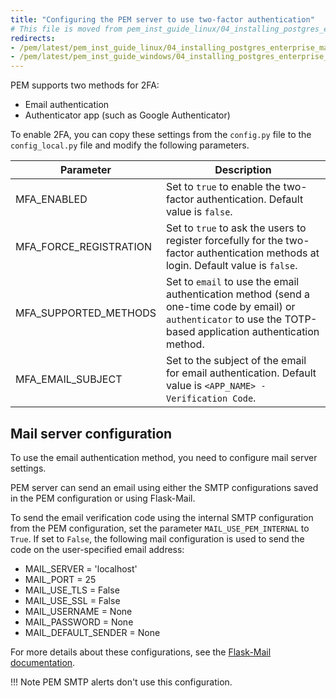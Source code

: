 ```yaml
---
title: "Configuring the PEM server to use two-factor authentication"
# This file is moved from pem_inst_guide_linux/04_installing_postgres_enterprise_manager
redirects:
- /pem/latest/pem_inst_guide_linux/04_installing_postgres_enterprise_manager/07_1_configuring_2fa_authentication/
- /pem/latest/pem_inst_guide_windows/04_installing_postgres_enterprise_manager/01.1_configuring_2fa_authentication/
---
```


PEM supports two methods for 2FA:

-   Email authentication
-   Authenticator app (such as Google Authenticator)

To enable 2FA, you can copy these settings from the `config.py` file to the `config_local.py` file and modify the following parameters.

| Parameter              | Description                                                                                                                                                       |
| ---------------------- | ----------------------------------------------------------------------------------------------------------------------------------------------------------------- |
| MFA_ENABLED            | Set to `true` to enable the two-factor authentication. Default value is `false`.                                                                                 |
| MFA_FORCE_REGISTRATION | Set to `true` to ask the users to register forcefully for the two-factor authentication methods at login. Default value is `false`.                              |
| MFA_SUPPORTED_METHODS  | Set to `email` to use the email authentication method (send a one-time code by email) or `authenticator` to use the TOTP-based application authentication method. |
| MFA_EMAIL_SUBJECT      | Set to the subject of the email for email authentication. Default value is `<APP_NAME> - Verification Code`.                                                 |

## Mail server configuration

To use the email authentication method, you need to configure mail server settings.

PEM server can send an email using either the SMTP configurations saved in the PEM configuration or using Flask-Mail.

To send the email verification code using the internal SMTP configuration from the PEM configuration, set the parameter `MAIL_USE_PEM_INTERNAL` to `True`. If set to `False`, the following mail configuration is used to send the code on the user-specified email address:

-   MAIL_SERVER = 'localhost'
-   MAIL_PORT = 25
-   MAIL_USE_TLS = False
-   MAIL_USE_SSL = False
-   MAIL_USERNAME = None
-   MAIL_PASSWORD = None
-   MAIL_DEFAULT_SENDER = None

For more details about these configurations, see the [Flask-Mail documentation](https://pythonhosted.org/Flask-Mail/).

!!! Note
    PEM SMTP alerts don't use this configuration.